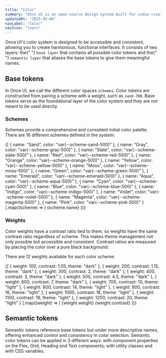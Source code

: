 ```yaml
---
title: "Color"
summary: "Once UI is an open-source design system built for indie creators, small teams, and startups to fuel the next generation of web applications."
updatedAt: "2025-05-04"
navLabel: "Color"
navIcon: "learn"
---
```


Once UI's color system is designed to be accessible and consistent, allowing you to create
harmonious, functional interfaces. It consists of two layers: the{" "}
`base layer` that contains all possible color tokens and the{" "}
`semantic layer` that aliases the base tokens to give them
meaningful names.

## Base tokens

In Once UI, we call the different color spaces `schemes`. Color tokens
are constructed from pairing a scheme with a weight, such as `sand-700`. Base tokens serve as the foundational layer of the
color system and they are not meant to be used directly.

### Schemes

Schemes provide a comprehensive and consistent initial color palette. There are 16
different schemes defined in the system:

<Grid marginBottom="48" fillWidth gap="1" columns="4" mobileColumns="2" radius="l" overflow="hidden">
  {[
    { name: "Sand", color: "var(--scheme-sand-500)" },
    { name: "Gray", color: "var(--scheme-gray-500)" },
    { name: "Slate", color: "var(--scheme-slate-500)" },
    { name: "Red", color: "var(--scheme-red-500)" },
    { name: "Orange", color: "var(--scheme-orange-500)" },
    { name: "Yellow", color: "var(--scheme-yellow-500)" },
    { name: "Moss", color: "var(--scheme-moss-500)" },
    { name: "Green", color: "var(--scheme-green-500)" },
    { name: "Emerald", color: "var(--scheme-emerald-500)" },
    { name: "Aqua", color: "var(--scheme-aqua-500)" },
    { name: "Cyan", color: "var(--scheme-cyan-500)" },
    { name: "Blue", color: "var(--scheme-blue-500)" },
    { name: "Indigo", color: "var(--scheme-indigo-500)" },
    { name: "Violet", color: "var(--scheme-violet-500)" },
    { name: "Magenta", color: "var(--scheme-magenta-500)" },
    { name: "Pink", color: "var(--scheme-pink-500)" }
  ].map((scheme) => (
    <Flex
      padding="16"
      horizontal="center"
      align="center"
      textVariant="label-default-m"
      onSolid="neutral-strong"
      key={scheme.name}
      style={{ backgroundColor: scheme.color }}
    >
      {scheme.name}
    </Flex>
  ))}
</Grid>

### Weights

Color weights have a contrast ratio tied to them, so weights have the same contrast ratio
regardless of scheme. This makes theme management not only possible but accessible and
consistent. Contrast ratios are measured by placing the color over a pure black
background.

There are 12 weights available for each color scheme:

<Grid marginBottom="16" gap="1" columns="6" tabletColumns="3" mobileColumns="2" radius="l" overflow="hidden">
  {[
    { weight: 100, contrast: 1.05, theme: "dark" },
    { weight: 200, contrast: 1.15, theme: "dark" },
    { weight: 300, contrast: 2, theme: "dark" },
    { weight: 400, contrast: 3, theme: "dark" },
    { weight: 500, contrast: 4.5, theme: "dark" },
    { weight: 600, contrast: 7, theme: "dark" },
    { weight: 700, contrast: 10, theme: "light" },
    { weight: 800, contrast: 14, theme: "light" },
    { weight: 900, contrast: 16, theme: "light" },
    { weight: 1000, contrast: 18, theme: "light" },
    { weight: 1100, contrast: 19, theme: "light" },
    { weight: 1200, contrast: 20, theme: "light" }
  ].map((weight) => (
    <Column
      gap="4"
      padding="16"
      horizontal="center"
      align="center"
      textVariant="label-default-s"
      key={weight.weight}
      style={{ backgroundColor: `var(--scheme-cyan-${weight.weight})` }}
    >
      <Text data-theme={weight.theme} onBackground="brand-strong">
        {weight.weight}
      </Text>
      <Text
        data-theme={weight.theme}
        onBackground="brand-weak"
      >
        {weight.contrast}
      </Text>
    </Column>
  ))}
</Grid>

## Semantic tokens

Semantic tokens reference base tokens but under more descriptive names, offering enhanced
control and consistency in color selection. Semantic color tokens can be applied in 3
different ways: with component properties on the Flex, Grid, Heading and Text components;
with utility classes and with CSS variables.